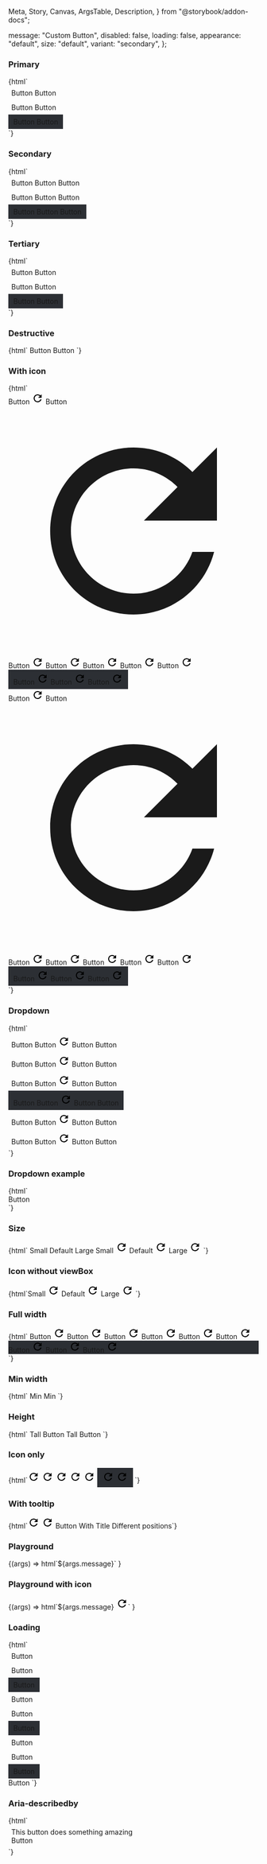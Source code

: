  Meta,
  Story,
  Canvas,
  ArgsTable,
  Description,
} from "@storybook/addon-docs";

<Meta title="Web Components/Button" component="ic-button" />

<Description markdown={readme} />

  message: "Custom Button",
  disabled: false,
  loading: false,
  appearance: "default",
  size: "default",
  variant: "secondary",
};

### Primary

<Canvas>
  <Story name="Primary" parameters={{ loki: { skip: true } }}>
    {html`
      <div style="padding: 6px">
        <ic-button variant="primary" id="mybuttonid" onclick="alert('test')"
          >Button</ic-button
        >
        <ic-button variant="primary" disabled onclick="alert('test')"
          >Button</ic-button
        >
      </div>
      <div style="padding: 6px">
        <ic-button variant="primary" appearance="dark" onclick="alert('test')"
          >Button</ic-button
        >
        <ic-button
          variant="primary"
          disabled
          appearance="dark"
          onclick="alert('test')"
          >Button</ic-button
        >
      </div>
      <div
        style="background-color:#2c2f34; padding:6px 10px; width:fit-content"
      >
        <ic-button variant="primary" appearance="light" onclick="alert('test')"
          >Button</ic-button
        >
        <ic-button variant="primary" disabled appearance="light"
          >Button</ic-button
        >
      </div>
    `}
  </Story>
</Canvas>

### Secondary

<Canvas>
  <Story name="Secondary" parameters={{ loki: { skip: true } }}>
    {html`
      <div style="padding: 6px">
        <ic-button variant="secondary">Button</ic-button>
        <ic-button variant="secondary" disabled>Button</ic-button>
        <ic-button variant="secondary" transparent-background="false"
          >Button</ic-button
        >
      </div>
      <div style="padding: 6px">
        <ic-button variant="secondary" appearance="dark">Button</ic-button>
        <ic-button variant="secondary" disabled appearance="dark"
          >Button</ic-button
        >
        <ic-button
          variant="secondary"
          appearance="dark"
          transparent-background="false"
          >Button</ic-button
        >
      </div>
      <div
        style="background-color:#2c2f34; padding:6px 10px; width:fit-content"
      >
        <ic-button variant="secondary" appearance="light">Button</ic-button>
        <ic-button variant="secondary" disabled appearance="light"
          >Button</ic-button
        >
        <ic-button variant="secondary" transparent-background="false"
          >Button</ic-button
        >
      </div>
    `}
  </Story>
</Canvas>

### Tertiary

<Canvas>
  <Story name="Tertiary" parameters={{ loki: { skip: true } }}>
    {html`
      <div style="padding: 6px">
        <ic-button variant="tertiary">Button</ic-button>
        <ic-button variant="tertiary" disabled>Button</ic-button>
      </div>
      <div style="padding: 6px">
        <ic-button variant="tertiary" appearance="dark">Button</ic-button>
        <ic-button variant="tertiary" disabled appearance="dark"
          >Button</ic-button
        >
      </div>
      <div
        style="background-color:#2c2f34; padding:6px 10px; width:fit-content"
      >
        <ic-button variant="tertiary" appearance="light">Button</ic-button>
        <ic-button variant="tertiary" disabled appearance="light"
          >Button</ic-button
        >
      </div>
    `}
  </Story>
</Canvas>

### Destructive

<Canvas>
  <Story name="Destructive" parameters={{ loki: { skip: true } }}>
    {html`
      <ic-button variant="destructive">Button</ic-button>
      <ic-button variant="destructive" disabled>Button</ic-button>
    `}
  </Story>
</Canvas>

### With icon

<Canvas>
  <Story name="With icon" parameters={{ loki: { skip: true } }}>
    {html`<div>
        <ic-button variant="primary"
          >Button
          <svg
            slot="left-icon"
            xmlns="http://www.w3.org/2000/svg"
            height="24px"
            viewBox="0 0 24 24"
            width="24px"
            fill="#000000"
          >
            <path d="M0 0h24v24H0V0z" fill="none" />
            <path
              d="M17.65 6.35C16.2 4.9 14.21 4 12 4c-4.42 0-7.99 3.58-7.99 8s3.57 8 7.99 8c3.73 0 6.84-2.55 7.73-6h-2.08c-.82 2.33-3.04 4-5.65 4-3.31 0-6-2.69-6-6s2.69-6 6-6c1.66 0 3.14.69 4.22 1.78L13 11h7V4l-2.35 2.35z"
            />
          </svg>
        </ic-button>
        <ic-button variant="primary"
          >Button
          <div slot="left-icon">
            <svg
              xmlns="http://www.w3.org/2000/svg"
              viewBox="0 0 24 24"
              fill="currentcolor"
            >
              <path d="M0 0h24v24H0V0z" fill="none" />
              <path
                d="M17.65 6.35C16.2 4.9 14.21 4 12 4c-4.42 0-7.99 3.58-7.99 8s3.57 8 7.99 8c3.73 0 6.84-2.55 7.73-6h-2.08c-.82 2.33-3.04 4-5.65 4-3.31 0-6-2.69-6-6s2.69-6 6-6c1.66 0 3.14.69 4.22 1.78L13 11h7V4l-2.35 2.35z"
              />
            </svg>
          </div>
        </ic-button>
        <ic-button variant="secondary"
          >Button
          <svg
            slot="left-icon"
            xmlns="http://www.w3.org/2000/svg"
            height="24px"
            viewBox="0 0 24 24"
            width="24px"
            fill="#000000"
          >
            <path d="M0 0h24v24H0V0z" fill="none" />
            <path
              d="M17.65 6.35C16.2 4.9 14.21 4 12 4c-4.42 0-7.99 3.58-7.99 8s3.57 8 7.99 8c3.73 0 6.84-2.55 7.73-6h-2.08c-.82 2.33-3.04 4-5.65 4-3.31 0-6-2.69-6-6s2.69-6 6-6c1.66 0 3.14.69 4.22 1.78L13 11h7V4l-2.35 2.35z"
            />
          </svg>
        </ic-button>
        <ic-button variant="tertiary"
          >Button
          <svg
            slot="left-icon"
            xmlns="http://www.w3.org/2000/svg"
            height="24px"
            viewBox="0 0 24 24"
            width="24px"
            fill="#000000"
          >
            <path d="M0 0h24v24H0V0z" fill="none" />
            <path
              d="M17.65 6.35C16.2 4.9 14.21 4 12 4c-4.42 0-7.99 3.58-7.99 8s3.57 8 7.99 8c3.73 0 6.84-2.55 7.73-6h-2.08c-.82 2.33-3.04 4-5.65 4-3.31 0-6-2.69-6-6s2.69-6 6-6c1.66 0 3.14.69 4.22 1.78L13 11h7V4l-2.35 2.35z"
            />
          </svg>
        </ic-button>
        <ic-button appearance="dark"
          >Button
          <svg
            slot="left-icon"
            xmlns="http://www.w3.org/2000/svg"
            height="24px"
            viewBox="0 0 24 24"
            width="24px"
            fill="#000000"
          >
            <path d="M0 0h24v24H0V0z" fill="none" />
            <path
              d="M17.65 6.35C16.2 4.9 14.21 4 12 4c-4.42 0-7.99 3.58-7.99 8s3.57 8 7.99 8c3.73 0 6.84-2.55 7.73-6h-2.08c-.82 2.33-3.04 4-5.65 4-3.31 0-6-2.69-6-6s2.69-6 6-6c1.66 0 3.14.69 4.22 1.78L13 11h7V4l-2.35 2.35z"
            />
          </svg>
        </ic-button>
        <ic-button variant="destructive"
          >Button
          <svg
            slot="left-icon"
            xmlns="http://www.w3.org/2000/svg"
            height="24px"
            viewBox="0 0 24 24"
            width="24px"
            fill="#000000"
          >
            <path d="M0 0h24v24H0V0z" fill="none" />
            <path
              d="M17.65 6.35C16.2 4.9 14.21 4 12 4c-4.42 0-7.99 3.58-7.99 8s3.57 8 7.99 8c3.73 0 6.84-2.55 7.73-6h-2.08c-.82 2.33-3.04 4-5.65 4-3.31 0-6-2.69-6-6s2.69-6 6-6c1.66 0 3.14.69 4.22 1.78L13 11h7V4l-2.35 2.35z"
            />
          </svg>
        </ic-button>
        <ic-button variant="destructive" disabled
          >Button
          <svg
            slot="left-icon"
            xmlns="http://www.w3.org/2000/svg"
            height="24px"
            viewBox="0 0 24 24"
            width="24px"
            fill="#000000"
          >
            <path d="M0 0h24v24H0V0z" fill="none" />
            <path
              d="M17.65 6.35C16.2 4.9 14.21 4 12 4c-4.42 0-7.99 3.58-7.99 8s3.57 8 7.99 8c3.73 0 6.84-2.55 7.73-6h-2.08c-.82 2.33-3.04 4-5.65 4-3.31 0-6-2.69-6-6s2.69-6 6-6c1.66 0 3.14.69 4.22 1.78L13 11h7V4l-2.35 2.35z"
            />
          </svg>
        </ic-button>
        <div
          style="background-color:#2c2f34; display:inline-block; padding:6px 10px"
        >
          <ic-button variant="primary" appearance="light">
            Button
            <svg
              slot="left-icon"
              xmlns="http://www.w3.org/2000/svg"
              height="24px"
              viewBox="0 0 24 24"
              width="24px"
              fill="#000000"
            >
              <path d="M0 0h24v24H0V0z" fill="none" />
              <path
                d="M17.65 6.35C16.2 4.9 14.21 4 12 4c-4.42 0-7.99 3.58-7.99 8s3.57 8 7.99 8c3.73 0 6.84-2.55 7.73-6h-2.08c-.82 2.33-3.04 4-5.65 4-3.31 0-6-2.69-6-6s2.69-6 6-6c1.66 0 3.14.69 4.22 1.78L13 11h7V4l-2.35 2.35z"
              />
            </svg>
          </ic-button>
          <ic-button variant="secondary" appearance="light">
            Button
            <svg
              slot="left-icon"
              xmlns="http://www.w3.org/2000/svg"
              height="24px"
              viewBox="0 0 24 24"
              width="24px"
              fill="#000000"
            >
              <path d="M0 0h24v24H0V0z" fill="none" />
              <path
                d="M17.65 6.35C16.2 4.9 14.21 4 12 4c-4.42 0-7.99 3.58-7.99 8s3.57 8 7.99 8c3.73 0 6.84-2.55 7.73-6h-2.08c-.82 2.33-3.04 4-5.65 4-3.31 0-6-2.69-6-6s2.69-6 6-6c1.66 0 3.14.69 4.22 1.78L13 11h7V4l-2.35 2.35z"
              />
            </svg>
          </ic-button>
          <ic-button variant="tertiary" appearance="light">
            Button
            <svg
              slot="left-icon"
              xmlns="http://www.w3.org/2000/svg"
              height="24px"
              viewBox="0 0 24 24"
              width="24px"
              fill="#000000"
            >
              <path d="M0 0h24v24H0V0z" fill="none" />
              <path
                d="M17.65 6.35C16.2 4.9 14.21 4 12 4c-4.42 0-7.99 3.58-7.99 8s3.57 8 7.99 8c3.73 0 6.84-2.55 7.73-6h-2.08c-.82 2.33-3.04 4-5.65 4-3.31 0-6-2.69-6-6s2.69-6 6-6c1.66 0 3.14.69 4.22 1.78L13 11h7V4l-2.35 2.35z"
              />
            </svg>
          </ic-button>
        </div>
      </div>
      <div>
        <ic-button variant="primary"
          >Button
          <svg
            slot="right-icon"
            xmlns="http://www.w3.org/2000/svg"
            height="24px"
            viewBox="0 0 24 24"
            width="24px"
            fill="#000000"
          >
            <path d="M0 0h24v24H0V0z" fill="none" />
            <path
              d="M17.65 6.35C16.2 4.9 14.21 4 12 4c-4.42 0-7.99 3.58-7.99 8s3.57 8 7.99 8c3.73 0 6.84-2.55 7.73-6h-2.08c-.82 2.33-3.04 4-5.65 4-3.31 0-6-2.69-6-6s2.69-6 6-6c1.66 0 3.14.69 4.22 1.78L13 11h7V4l-2.35 2.35z"
            />
          </svg>
        </ic-button>
        <ic-button variant="primary"
          >Button
          <div slot="right-icon">
            <svg
              xmlns="http://www.w3.org/2000/svg"
              viewBox="0 0 24 24"
              fill="currentcolor"
            >
              <path d="M0 0h24v24H0V0z" fill="none" />
              <path
                d="M17.65 6.35C16.2 4.9 14.21 4 12 4c-4.42 0-7.99 3.58-7.99 8s3.57 8 7.99 8c3.73 0 6.84-2.55 7.73-6h-2.08c-.82 2.33-3.04 4-5.65 4-3.31 0-6-2.69-6-6s2.69-6 6-6c1.66 0 3.14.69 4.22 1.78L13 11h7V4l-2.35 2.35z"
              />
            </svg>
          </div>
        </ic-button>
        <ic-button variant="secondary"
          >Button
          <svg
            slot="right-icon"
            xmlns="http://www.w3.org/2000/svg"
            height="24px"
            viewBox="0 0 24 24"
            width="24px"
            fill="#000000"
          >
            <path d="M0 0h24v24H0V0z" fill="none" />
            <path
              d="M17.65 6.35C16.2 4.9 14.21 4 12 4c-4.42 0-7.99 3.58-7.99 8s3.57 8 7.99 8c3.73 0 6.84-2.55 7.73-6h-2.08c-.82 2.33-3.04 4-5.65 4-3.31 0-6-2.69-6-6s2.69-6 6-6c1.66 0 3.14.69 4.22 1.78L13 11h7V4l-2.35 2.35z"
            />
          </svg>
        </ic-button>
        <ic-button variant="tertiary"
          >Button
          <svg
            slot="right-icon"
            xmlns="http://www.w3.org/2000/svg"
            height="24px"
            viewBox="0 0 24 24"
            width="24px"
            fill="#000000"
          >
            <path d="M0 0h24v24H0V0z" fill="none" />
            <path
              d="M17.65 6.35C16.2 4.9 14.21 4 12 4c-4.42 0-7.99 3.58-7.99 8s3.57 8 7.99 8c3.73 0 6.84-2.55 7.73-6h-2.08c-.82 2.33-3.04 4-5.65 4-3.31 0-6-2.69-6-6s2.69-6 6-6c1.66 0 3.14.69 4.22 1.78L13 11h7V4l-2.35 2.35z"
            />
          </svg>
        </ic-button>
        <ic-button appearance="dark"
          >Button
          <svg
            slot="right-icon"
            xmlns="http://www.w3.org/2000/svg"
            height="24px"
            viewBox="0 0 24 24"
            width="24px"
            fill="#000000"
          >
            <path d="M0 0h24v24H0V0z" fill="none" />
            <path
              d="M17.65 6.35C16.2 4.9 14.21 4 12 4c-4.42 0-7.99 3.58-7.99 8s3.57 8 7.99 8c3.73 0 6.84-2.55 7.73-6h-2.08c-.82 2.33-3.04 4-5.65 4-3.31 0-6-2.69-6-6s2.69-6 6-6c1.66 0 3.14.69 4.22 1.78L13 11h7V4l-2.35 2.35z"
            />
          </svg>
        </ic-button>
        <ic-button variant="destructive"
          >Button
          <svg
            slot="right-icon"
            xmlns="http://www.w3.org/2000/svg"
            height="24px"
            viewBox="0 0 24 24"
            width="24px"
            fill="#000000"
          >
            <path d="M0 0h24v24H0V0z" fill="none" />
            <path
              d="M17.65 6.35C16.2 4.9 14.21 4 12 4c-4.42 0-7.99 3.58-7.99 8s3.57 8 7.99 8c3.73 0 6.84-2.55 7.73-6h-2.08c-.82 2.33-3.04 4-5.65 4-3.31 0-6-2.69-6-6s2.69-6 6-6c1.66 0 3.14.69 4.22 1.78L13 11h7V4l-2.35 2.35z"
            />
          </svg>
        </ic-button>
        <ic-button variant="destructive" disabled
          >Button
          <svg
            slot="right-icon"
            xmlns="http://www.w3.org/2000/svg"
            height="24px"
            viewBox="0 0 24 24"
            width="24px"
            fill="#000000"
          >
            <path d="M0 0h24v24H0V0z" fill="none" />
            <path
              d="M17.65 6.35C16.2 4.9 14.21 4 12 4c-4.42 0-7.99 3.58-7.99 8s3.57 8 7.99 8c3.73 0 6.84-2.55 7.73-6h-2.08c-.82 2.33-3.04 4-5.65 4-3.31 0-6-2.69-6-6s2.69-6 6-6c1.66 0 3.14.69 4.22 1.78L13 11h7V4l-2.35 2.35z"
            />
          </svg>
        </ic-button>
        <div
          style="background-color:#2c2f34; display:inline-block; padding:6px 10px"
        >
          <ic-button variant="primary" appearance="light">
            Button
            <svg
              slot="right-icon"
              xmlns="http://www.w3.org/2000/svg"
              height="24px"
              viewBox="0 0 24 24"
              width="24px"
              fill="#000000"
            >
              <path d="M0 0h24v24H0V0z" fill="none" />
              <path
                d="M17.65 6.35C16.2 4.9 14.21 4 12 4c-4.42 0-7.99 3.58-7.99 8s3.57 8 7.99 8c3.73 0 6.84-2.55 7.73-6h-2.08c-.82 2.33-3.04 4-5.65 4-3.31 0-6-2.69-6-6s2.69-6 6-6c1.66 0 3.14.69 4.22 1.78L13 11h7V4l-2.35 2.35z"
              />
            </svg>
          </ic-button>
          <ic-button variant="secondary" appearance="light">
            Button
            <svg
              slot="right-icon"
              xmlns="http://www.w3.org/2000/svg"
              height="24px"
              viewBox="0 0 24 24"
              width="24px"
              fill="#000000"
            >
              <path d="M0 0h24v24H0V0z" fill="none" />
              <path
                d="M17.65 6.35C16.2 4.9 14.21 4 12 4c-4.42 0-7.99 3.58-7.99 8s3.57 8 7.99 8c3.73 0 6.84-2.55 7.73-6h-2.08c-.82 2.33-3.04 4-5.65 4-3.31 0-6-2.69-6-6s2.69-6 6-6c1.66 0 3.14.69 4.22 1.78L13 11h7V4l-2.35 2.35z"
              />
            </svg>
          </ic-button>
          <ic-button variant="tertiary" appearance="light">
            Button
            <svg
              slot="right-icon"
              xmlns="http://www.w3.org/2000/svg"
              height="24px"
              viewBox="0 0 24 24"
              width="24px"
              fill="#000000"
            >
              <path d="M0 0h24v24H0V0z" fill="none" />
              <path
                d="M17.65 6.35C16.2 4.9 14.21 4 12 4c-4.42 0-7.99 3.58-7.99 8s3.57 8 7.99 8c3.73 0 6.84-2.55 7.73-6h-2.08c-.82 2.33-3.04 4-5.65 4-3.31 0-6-2.69-6-6s2.69-6 6-6c1.66 0 3.14.69 4.22 1.78L13 11h7V4l-2.35 2.35z"
              />
            </svg>
          </ic-button>
        </div>
      </div> `}
  </Story>
</Canvas>

### Dropdown

<Canvas>
  <Story name="Dropdown" parameters={{ loki: { skip: true } }}>
    {html`<div>
      <div style="padding: 6px">
        <ic-button dropdown="true" variant="primary">Button</ic-button>
        <ic-button dropdown="true" variant="primary"
          >Button
          <svg
            slot="left-icon"
            xmlns="http://www.w3.org/2000/svg"
            height="24px"
            viewBox="0 0 24 24"
            width="24px"
            fill="#000000"
          >
            <path d="M0 0h24v24H0V0z" fill="none" />
            <path
              d="M17.65 6.35C16.2 4.9 14.21 4 12 4c-4.42 0-7.99 3.58-7.99 8s3.57 8 7.99 8c3.73 0 6.84-2.55 7.73-6h-2.08c-.82 2.33-3.04 4-5.65 4-3.31 0-6-2.69-6-6s2.69-6 6-6c1.66 0 3.14.69 4.22 1.78L13 11h7V4l-2.35 2.35z"
            />
          </svg>
        </ic-button>
        <ic-button dropdown="true" variant="secondary">Button</ic-button>
        <ic-button dropdown="true" variant="tertiary">Button</ic-button>
      </div>
      <div style="padding: 6px">
        <ic-button dropdown="true" disabled="true" variant="primary"
          >Button</ic-button
        >
        <ic-button dropdown="true" disabled="true" variant="primary"
          >Button
          <svg
            slot="left-icon"
            xmlns="http://www.w3.org/2000/svg"
            height="24px"
            viewBox="0 0 24 24"
            width="24px"
            fill="#000000"
          >
            <path d="M0 0h24v24H0V0z" fill="none" />
            <path
              d="M17.65 6.35C16.2 4.9 14.21 4 12 4c-4.42 0-7.99 3.58-7.99 8s3.57 8 7.99 8c3.73 0 6.84-2.55 7.73-6h-2.08c-.82 2.33-3.04 4-5.65 4-3.31 0-6-2.69-6-6s2.69-6 6-6c1.66 0 3.14.69 4.22 1.78L13 11h7V4l-2.35 2.35z"
            />
          </svg>
        </ic-button>
        <ic-button dropdown="true" disabled="true" variant="secondary"
          >Button</ic-button
        >
        <ic-button dropdown="true" disabled="true" variant="tertiary"
          >Button</ic-button
        >
      </div>
      <div style="padding: 6px">
        <ic-button dropdown="true" variant="primary" appearance="dark"
          >Button</ic-button
        >
        <ic-button dropdown="true" appearance="dark" variant="primary"
          >Button
          <svg
            slot="left-icon"
            xmlns="http://www.w3.org/2000/svg"
            height="24px"
            viewBox="0 0 24 24"
            width="24px"
            fill="#000000"
          >
            <path d="M0 0h24v24H0V0z" fill="none" />
            <path
              d="M17.65 6.35C16.2 4.9 14.21 4 12 4c-4.42 0-7.99 3.58-7.99 8s3.57 8 7.99 8c3.73 0 6.84-2.55 7.73-6h-2.08c-.82 2.33-3.04 4-5.65 4-3.31 0-6-2.69-6-6s2.69-6 6-6c1.66 0 3.14.69 4.22 1.78L13 11h7V4l-2.35 2.35z"
            />
          </svg>
        </ic-button>
        <ic-button dropdown="true" variant="secondary" appearance="dark"
          >Button</ic-button
        >
        <ic-button dropdown="true" variant="tertiary" appearance="dark"
          >Button</ic-button
        >
      </div>
      <div
        style="background-color:#2c2f34; padding:6px 10px; width:fit-content;"
      >
        <ic-button dropdown="true" variant="primary" appearance="light"
          >Button</ic-button
        >
        <ic-button dropdown="true" appearance="light" variant="primary"
          >Button
          <svg
            slot="left-icon"
            xmlns="http://www.w3.org/2000/svg"
            height="24px"
            viewBox="0 0 24 24"
            width="24px"
            fill="#000000"
          >
            <path d="M0 0h24v24H0V0z" fill="none" />
            <path
              d="M17.65 6.35C16.2 4.9 14.21 4 12 4c-4.42 0-7.99 3.58-7.99 8s3.57 8 7.99 8c3.73 0 6.84-2.55 7.73-6h-2.08c-.82 2.33-3.04 4-5.65 4-3.31 0-6-2.69-6-6s2.69-6 6-6c1.66 0 3.14.69 4.22 1.78L13 11h7V4l-2.35 2.35z"
            />
          </svg>
        </ic-button>
        <ic-button dropdown="true" variant="secondary" appearance="light"
          >Button</ic-button
        >
        <ic-button
          dropdown="true"
          variant="tertiary"
          appearance="light"
          id="mybuttonid"
          onclick="alert('test')"
          >Button</ic-button
        >
      </div>
      <div style="padding: 6px">
        <ic-button dropdown="true" variant="primary" size="small"
          >Button</ic-button
        >
        <ic-button dropdown="true" size="small" variant="primary"
          >Button
          <svg
            slot="left-icon"
            xmlns="http://www.w3.org/2000/svg"
            height="24px"
            viewBox="0 0 24 24"
            width="24px"
            fill="#000000"
          >
            <path d="M0 0h24v24H0V0z" fill="none" />
            <path
              d="M17.65 6.35C16.2 4.9 14.21 4 12 4c-4.42 0-7.99 3.58-7.99 8s3.57 8 7.99 8c3.73 0 6.84-2.55 7.73-6h-2.08c-.82 2.33-3.04 4-5.65 4-3.31 0-6-2.69-6-6s2.69-6 6-6c1.66 0 3.14.69 4.22 1.78L13 11h7V4l-2.35 2.35z"
            />
          </svg>
        </ic-button>
        <ic-button dropdown="true" variant="secondary" size="small"
          >Button</ic-button
        >
        <ic-button dropdown="true" variant="tertiary" size="small"
          >Button</ic-button
        >
      </div>
      <div style="padding: 6px">
        <ic-button dropdown="true" variant="primary" size="large"
          >Button</ic-button
        >
        <ic-button dropdown="true" size="large" variant="primary"
          >Button
          <svg
            slot="left-icon"
            xmlns="http://www.w3.org/2000/svg"
            height="24px"
            viewBox="0 0 24 24"
            width="24px"
            fill="#000000"
          >
            <path d="M0 0h24v24H0V0z" fill="none" />
            <path
              d="M17.65 6.35C16.2 4.9 14.21 4 12 4c-4.42 0-7.99 3.58-7.99 8s3.57 8 7.99 8c3.73 0 6.84-2.55 7.73-6h-2.08c-.82 2.33-3.04 4-5.65 4-3.31 0-6-2.69-6-6s2.69-6 6-6c1.66 0 3.14.69 4.22 1.78L13 11h7V4l-2.35 2.35z"
            />
          </svg>
        </ic-button>
        <ic-button dropdown="true" variant="secondary" size="large"
          >Button</ic-button
        >
        <ic-button dropdown="true" variant="tertiary" size="large"
          >Button</ic-button
        >
      </div>
    </div>`}
  </Story>
</Canvas>

### Dropdown example

<Canvas>
  <Story name="Dropdown example" parameters={{ loki: { skip: true } }}>
    {html`<script>
        var icPopover = document.querySelector("#popover-menu");
        var icButton = document.querySelector("#button-1");
        function handleClick() {
          icPopover.open = icButton.dropdownExpanded;
        }
        icPopover.addEventListener("icPopoverClosed", handleClose);
        function handleClose() {
          icButton.dropdownExpanded = icPopover.open;
        }
      </script>
      <div>
        <ic-button
          dropdown="true"
          variant="primary"
          onclick="handleClick()"
          id="button-1"
          >Button</ic-button
        >
        <ic-popover-menu
          anchor="button-1"
          aria-label="popover"
          id="popover-menu"
        >
          <ic-menu-item label="Copy code"></ic-menu-item>
          <ic-menu-item label="Paste code"></ic-menu-item>
          <ic-menu-item label="Actions"></ic-menu-item>
        </ic-popover-menu>
      </div>`}
  </Story>
</Canvas>

### Size

<Canvas>
  <Story name="Size" parameters={{ loki: { skip: true } }}>
    {html` <ic-button variant="primary" size="small">Small</ic-button>
      <ic-button variant="primary">Default</ic-button>
      <ic-button variant="primary" size="large">Large</ic-button>
      <ic-button variant="primary" size="small"
        >Small
        <svg
          slot="left-icon"
          xmlns="http://www.w3.org/2000/svg"
          height="24px"
          viewBox="0 0 24 24"
          width="24px"
          fill="#000000"
        >
          <path d="M0 0h24v24H0V0z" fill="none" />
          <path
            d="M17.65 6.35C16.2 4.9 14.21 4 12 4c-4.42 0-7.99 3.58-7.99 8s3.57 8 7.99 8c3.73 0 6.84-2.55 7.73-6h-2.08c-.82 2.33-3.04 4-5.65 4-3.31 0-6-2.69-6-6s2.69-6 6-6c1.66 0 3.14.69 4.22 1.78L13 11h7V4l-2.35 2.35z"
          />
        </svg>
      </ic-button>
      <ic-button variant="primary"
        >Default
        <svg
          slot="left-icon"
          xmlns="http://www.w3.org/2000/svg"
          height="24px"
          viewBox="0 0 24 24"
          width="24px"
          fill="#000000"
        >
          <path d="M0 0h24v24H0V0z" fill="none" />
          <path
            d="M17.65 6.35C16.2 4.9 14.21 4 12 4c-4.42 0-7.99 3.58-7.99 8s3.57 8 7.99 8c3.73 0 6.84-2.55 7.73-6h-2.08c-.82 2.33-3.04 4-5.65 4-3.31 0-6-2.69-6-6s2.69-6 6-6c1.66 0 3.14.69 4.22 1.78L13 11h7V4l-2.35 2.35z"
          />
        </svg>
      </ic-button>
      <ic-button variant="primary" size="large"
        >Large
        <svg
          slot="left-icon"
          xmlns="http://www.w3.org/2000/svg"
          height="24px"
          viewBox="0 0 24 24"
          width="24px"
          fill="#000000"
        >
          <path d="M0 0h24v24H0V0z" fill="none" />
          <path
            d="M17.65 6.35C16.2 4.9 14.21 4 12 4c-4.42 0-7.99 3.58-7.99 8s3.57 8 7.99 8c3.73 0 6.84-2.55 7.73-6h-2.08c-.82 2.33-3.04 4-5.65 4-3.31 0-6-2.69-6-6s2.69-6 6-6c1.66 0 3.14.69 4.22 1.78L13 11h7V4l-2.35 2.35z"
          />
        </svg>
      </ic-button>`}
  </Story>
</Canvas>

### Icon without viewBox

<Canvas>
  <Story name="Icon without viewBox" parameters={{ loki: { skip: true } }}>
    {html`<ic-button variant="primary" size="small"
        >Small
        <svg
          slot="left-icon"
          xmlns="http://www.w3.org/2000/svg"
          height="24px"
          width="24px"
          fill="#000000"
        >
          <path d="M0 0h24v24H0V0z" fill="none" />
          <path
            d="M17.65 6.35C16.2 4.9 14.21 4 12 4c-4.42 0-7.99 3.58-7.99 8s3.57 8 7.99 8c3.73 0 6.84-2.55 7.73-6h-2.08c-.82 2.33-3.04 4-5.65 4-3.31 0-6-2.69-6-6s2.69-6 6-6c1.66 0 3.14.69 4.22 1.78L13 11h7V4l-2.35 2.35z"
          />
        </svg>
      </ic-button>
      <ic-button variant="primary"
        >Default
        <svg
          slot="left-icon"
          xmlns="http://www.w3.org/2000/svg"
          height="24px"
          width="24px"
          fill="#000000"
        >
          <path d="M0 0h24v24H0V0z" fill="none" />
          <path
            d="M17.65 6.35C16.2 4.9 14.21 4 12 4c-4.42 0-7.99 3.58-7.99 8s3.57 8 7.99 8c3.73 0 6.84-2.55 7.73-6h-2.08c-.82 2.33-3.04 4-5.65 4-3.31 0-6-2.69-6-6s2.69-6 6-6c1.66 0 3.14.69 4.22 1.78L13 11h7V4l-2.35 2.35z"
          />
        </svg>
      </ic-button>
      <ic-button variant="primary" size="large"
        >Large
        <svg
          slot="left-icon"
          xmlns="http://www.w3.org/2000/svg"
          height="24px"
          width="24px"
          fill="#000000"
        >
          <path d="M0 0h24v24H0V0z" fill="none" />
          <path
            d="M17.65 6.35C16.2 4.9 14.21 4 12 4c-4.42 0-7.99 3.58-7.99 8s3.57 8 7.99 8c3.73 0 6.84-2.55 7.73-6h-2.08c-.82 2.33-3.04 4-5.65 4-3.31 0-6-2.69-6-6s2.69-6 6-6c1.66 0 3.14.69 4.22 1.78L13 11h7V4l-2.35 2.35z"
          />
        </svg>
      </ic-button>`}
  </Story>
</Canvas>

### Full width

<Canvas>
  <Story name="Full width" parameters={{ loki: { skip: true } }}>
    {html`
      <ic-button variant="primary" full-width="true"
        >Button
        <svg
          slot="left-icon"
          xmlns="http://www.w3.org/2000/svg"
          height="24px"
          viewBox="0 0 24 24"
          width="24px"
          fill="#000000"
        >
          <path d="M0 0h24v24H0V0z" fill="none" />
          <path
            d="M17.65 6.35C16.2 4.9 14.21 4 12 4c-4.42 0-7.99 3.58-7.99 8s3.57 8 7.99 8c3.73 0 6.84-2.55 7.73-6h-2.08c-.82 2.33-3.04 4-5.65 4-3.31 0-6-2.69-6-6s2.69-6 6-6c1.66 0 3.14.69 4.22 1.78L13 11h7V4l-2.35 2.35z"
          />
        </svg>
      </ic-button>
      <ic-button variant="secondary" full-width="true"
        >Button
        <svg
          slot="left-icon"
          xmlns="http://www.w3.org/2000/svg"
          height="24px"
          viewBox="0 0 24 24"
          width="24px"
          fill="#000000"
        >
          <path d="M0 0h24v24H0V0z" fill="none" />
          <path
            d="M17.65 6.35C16.2 4.9 14.21 4 12 4c-4.42 0-7.99 3.58-7.99 8s3.57 8 7.99 8c3.73 0 6.84-2.55 7.73-6h-2.08c-.82 2.33-3.04 4-5.65 4-3.31 0-6-2.69-6-6s2.69-6 6-6c1.66 0 3.14.69 4.22 1.78L13 11h7V4l-2.35 2.35z"
          />
        </svg>
      </ic-button>
      <ic-button variant="tertiary" full-width="true"
        >Button
        <svg
          slot="left-icon"
          xmlns="http://www.w3.org/2000/svg"
          height="24px"
          viewBox="0 0 24 24"
          width="24px"
          fill="#000000"
        >
          <path d="M0 0h24v24H0V0z" fill="none" />
          <path
            d="M17.65 6.35C16.2 4.9 14.21 4 12 4c-4.42 0-7.99 3.58-7.99 8s3.57 8 7.99 8c3.73 0 6.84-2.55 7.73-6h-2.08c-.82 2.33-3.04 4-5.65 4-3.31 0-6-2.69-6-6s2.69-6 6-6c1.66 0 3.14.69 4.22 1.78L13 11h7V4l-2.35 2.35z"
          />
        </svg>
      </ic-button>
      <ic-button appearance="dark" full-width="true"
        >Button
        <svg
          slot="left-icon"
          xmlns="http://www.w3.org/2000/svg"
          height="24px"
          viewBox="0 0 24 24"
          width="24px"
          fill="#000000"
        >
          <path d="M0 0h24v24H0V0z" fill="none" />
          <path
            d="M17.65 6.35C16.2 4.9 14.21 4 12 4c-4.42 0-7.99 3.58-7.99 8s3.57 8 7.99 8c3.73 0 6.84-2.55 7.73-6h-2.08c-.82 2.33-3.04 4-5.65 4-3.31 0-6-2.69-6-6s2.69-6 6-6c1.66 0 3.14.69 4.22 1.78L13 11h7V4l-2.35 2.35z"
          />
        </svg>
      </ic-button>
      <ic-button variant="destructive" full-width="true"
        >Button
        <svg
          slot="left-icon"
          xmlns="http://www.w3.org/2000/svg"
          height="24px"
          viewBox="0 0 24 24"
          width="24px"
          fill="#000000"
        >
          <path d="M0 0h24v24H0V0z" fill="none" />
          <path
            d="M17.65 6.35C16.2 4.9 14.21 4 12 4c-4.42 0-7.99 3.58-7.99 8s3.57 8 7.99 8c3.73 0 6.84-2.55 7.73-6h-2.08c-.82 2.33-3.04 4-5.65 4-3.31 0-6-2.69-6-6s2.69-6 6-6c1.66 0 3.14.69 4.22 1.78L13 11h7V4l-2.35 2.35z"
          />
        </svg>
      </ic-button>
      <ic-button variant="destructive" disabled full-width="true"
        >Button
        <svg
          slot="left-icon"
          xmlns="http://www.w3.org/2000/svg"
          height="24px"
          viewBox="0 0 24 24"
          width="24px"
          fill="#000000"
        >
          <path d="M0 0h24v24H0V0z" fill="none" />
          <path
            d="M17.65 6.35C16.2 4.9 14.21 4 12 4c-4.42 0-7.99 3.58-7.99 8s3.57 8 7.99 8c3.73 0 6.84-2.55 7.73-6h-2.08c-.82 2.33-3.04 4-5.65 4-3.31 0-6-2.69-6-6s2.69-6 6-6c1.66 0 3.14.69 4.22 1.78L13 11h7V4l-2.35 2.35z"
          />
        </svg>
      </ic-button>
      <div style="background-color:#2c2f34; padding:6px 10px,">
        <ic-button variant="primary" appearance="light" full-width="true">
          Button
          <svg
            slot="left-icon"
            xmlns="http://www.w3.org/2000/svg"
            height="24px"
            viewBox="0 0 24 24"
            width="24px"
            fill="#000000"
          >
            <path d="M0 0h24v24H0V0z" fill="none" />
            <path
              d="M17.65 6.35C16.2 4.9 14.21 4 12 4c-4.42 0-7.99 3.58-7.99 8s3.57 8 7.99 8c3.73 0 6.84-2.55 7.73-6h-2.08c-.82 2.33-3.04 4-5.65 4-3.31 0-6-2.69-6-6s2.69-6 6-6c1.66 0 3.14.69 4.22 1.78L13 11h7V4l-2.35 2.35z"
            />
          </svg>
        </ic-button>
        <ic-button variant="secondary" appearance="light" full-width="true">
          Button
          <svg
            slot="left-icon"
            xmlns="http://www.w3.org/2000/svg"
            height="24px"
            viewBox="0 0 24 24"
            width="24px"
            fill="#000000"
          >
            <path d="M0 0h24v24H0V0z" fill="none" />
            <path
              d="M17.65 6.35C16.2 4.9 14.21 4 12 4c-4.42 0-7.99 3.58-7.99 8s3.57 8 7.99 8c3.73 0 6.84-2.55 7.73-6h-2.08c-.82 2.33-3.04 4-5.65 4-3.31 0-6-2.69-6-6s2.69-6 6-6c1.66 0 3.14.69 4.22 1.78L13 11h7V4l-2.35 2.35z"
            />
          </svg>
        </ic-button>
        <ic-button variant="tertiary" appearance="light" full-width="true">
          Button
          <svg
            slot="left-icon"
            xmlns="http://www.w3.org/2000/svg"
            height="24px"
            viewBox="0 0 24 24"
            width="24px"
            fill="#000000"
          >
            <path d="M0 0h24v24H0V0z" fill="none" />
            <path
              d="M17.65 6.35C16.2 4.9 14.21 4 12 4c-4.42 0-7.99 3.58-7.99 8s3.57 8 7.99 8c3.73 0 6.84-2.55 7.73-6h-2.08c-.82 2.33-3.04 4-5.65 4-3.31 0-6-2.69-6-6s2.69-6 6-6c1.66 0 3.14.69 4.22 1.78L13 11h7V4l-2.35 2.35z"
            />
          </svg>
        </ic-button>
      </div>
    `}
  </Story>
</Canvas>

### Min width

<Canvas>
  <Story name="Min width" parameters={{ loki: { skip: true } }}>
    {html`
      <style>
        ic-button {
          --min-width: 4rem;
        }
      </style>
      <ic-button>Min</ic-button>
      <ic-button variant="secondary">Min</ic-button>
    `}
  </Story>
</Canvas>

### Height

<Canvas>
  <Story name="Height" parameters={{ loki: { skip: true } }}>
    {html`
      <style>
        ic-button[name="tall-button"] {
          --height: 9rem;
        }
      </style>
      <ic-button name="tall-button">Tall Button</ic-button>
      <ic-button variant="secondary" name="tall-button">Tall Button</ic-button>
    `}
  </Story>
</Canvas>

### Icon only

<Canvas>
  <Story name="Icon only" parameters={{ loki: { skip: true } }}>
    {html`<ic-button
        variant="icon"
        size="small"
        aria-label="refresh"
        id="testbutton"
        ><svg
          xmlns="http://www.w3.org/2000/svg"
          height="24px"
          viewBox="0 0 24 24"
          width="24px"
          fill="#000000"
        >
          <path d="M0 0h24v24H0V0z" fill="none" />
          <path
            d="M17.65 6.35C16.2 4.9 14.21 4 12 4c-4.42 0-7.99 3.58-7.99 8s3.57 8 7.99 8c3.73 0 6.84-2.55 7.73-6h-2.08c-.82 2.33-3.04 4-5.65 4-3.31 0-6-2.69-6-6s2.69-6 6-6c1.66 0 3.14.69 4.22 1.78L13 11h7V4l-2.35 2.35z"
          /></svg
      ></ic-button>
      <ic-button variant="icon" aria-label="refresh"
        ><svg
          xmlns="http://www.w3.org/2000/svg"
          height="24px"
          viewBox="0 0 24 24"
          width="24px"
          fill="#000000"
        >
          <path d="M0 0h24v24H0V0z" fill="none" />
          <path
            d="M17.65 6.35C16.2 4.9 14.21 4 12 4c-4.42 0-7.99 3.58-7.99 8s3.57 8 7.99 8c3.73 0 6.84-2.55 7.73-6h-2.08c-.82 2.33-3.04 4-5.65 4-3.31 0-6-2.69-6-6s2.69-6 6-6c1.66 0 3.14.69 4.22 1.78L13 11h7V4l-2.35 2.35z"
          /></svg
      ></ic-button>
      <ic-button variant="icon" size="large" aria-label="refresh"
        ><svg
          xmlns="http://www.w3.org/2000/svg"
          height="24px"
          viewBox="0 0 24 24"
          width="24px"
          fill="#000000"
        >
          <path d="M0 0h24v24H0V0z" fill="none" />
          <path
            d="M17.65 6.35C16.2 4.9 14.21 4 12 4c-4.42 0-7.99 3.58-7.99 8s3.57 8 7.99 8c3.73 0 6.84-2.55 7.73-6h-2.08c-.82 2.33-3.04 4-5.65 4-3.31 0-6-2.69-6-6s2.69-6 6-6c1.66 0 3.14.69 4.22 1.78L13 11h7V4l-2.35 2.35z"
          /></svg
      ></ic-button>
      <ic-button variant="icon" size="large" aria-label="refresh" disabled
        ><svg
          xmlns="http://www.w3.org/2000/svg"
          height="24px"
          viewBox="0 0 24 24"
          width="24px"
          fill="#000000"
        >
          <path d="M0 0h24v24H0V0z" fill="none" />
          <path
            d="M17.65 6.35C16.2 4.9 14.21 4 12 4c-4.42 0-7.99 3.58-7.99 8s3.57 8 7.99 8c3.73 0 6.84-2.55 7.73-6h-2.08c-.82 2.33-3.04 4-5.65 4-3.31 0-6-2.69-6-6s2.69-6 6-6c1.66 0 3.14.69 4.22 1.78L13 11h7V4l-2.35 2.35z"
          /></svg
      ></ic-button>
      <ic-button
        variant="icon"
        appearance="dark"
        size="large"
        aria-label="refresh"
        ><svg
          xmlns="http://www.w3.org/2000/svg"
          height="24px"
          viewBox="0 0 24 24"
          width="24px"
          fill="#000000"
        >
          <path d="M0 0h24v24H0V0z" fill="none" />
          <path
            d="M17.65 6.35C16.2 4.9 14.21 4 12 4c-4.42 0-7.99 3.58-7.99 8s3.57 8 7.99 8c3.73 0 6.84-2.55 7.73-6h-2.08c-.82 2.33-3.04 4-5.65 4-3.31 0-6-2.69-6-6s2.69-6 6-6c1.66 0 3.14.69 4.22 1.78L13 11h7V4l-2.35 2.35z"
          /></svg
      ></ic-button>
      <div
        style="background-color:#2c2f34; display:inline-block; padding:6px 10px"
      >
        <ic-button
          variant="icon"
          appearance="light"
          size="large"
          aria-label="refresh"
          ><svg
            xmlns="http://www.w3.org/2000/svg"
            height="24px"
            viewBox="0 0 24 24"
            width="24px"
            fill="#000000"
          >
            <path d="M0 0h24v24H0V0z" fill="none" />
            <path
              d="M17.65 6.35C16.2 4.9 14.21 4 12 4c-4.42 0-7.99 3.58-7.99 8s3.57 8 7.99 8c3.73 0 6.84-2.55 7.73-6h-2.08c-.82 2.33-3.04 4-5.65 4-3.31 0-6-2.69-6-6s2.69-6 6-6c1.66 0 3.14.69 4.22 1.78L13 11h7V4l-2.35 2.35z"
            /></svg
        ></ic-button>
        <ic-button
          variant="icon"
          appearance="light"
          disabled
          size="large"
          aria-label="refresh"
          ><svg
            xmlns="http://www.w3.org/2000/svg"
            height="24px"
            viewBox="0 0 24 24"
            width="24px"
            fill="#000000"
          >
            <path d="M0 0h24v24H0V0z" fill="none" />
            <path
              d="M17.65 6.35C16.2 4.9 14.21 4 12 4c-4.42 0-7.99 3.58-7.99 8s3.57 8 7.99 8c3.73 0 6.84-2.55 7.73-6h-2.08c-.82 2.33-3.04 4-5.65 4-3.31 0-6-2.69-6-6s2.69-6 6-6c1.66 0 3.14.69 4.22 1.78L13 11h7V4l-2.35 2.35z"
            /></svg
        ></ic-button>
      </div> `}
  </Story>
</Canvas>

### With tooltip

<Canvas>
  <Story name="Tooltips" parameters={{ loki: { skip: true } }}>
    {html`<ic-button
        variant="icon"
        aria-label="refresh"
        title="aria label sets the icon button's accessible name, title adds a tooltip"
        id="testbutton"
        ><svg
          xmlns="http://www.w3.org/2000/svg"
          height="24px"
          viewBox="0 0 24 24"
          width="24px"
          fill="#000000"
        >
          <path d="M0 0h24v24H0V0z" fill="none" />
          <path
            d="M17.65 6.35C16.2 4.9 14.21 4 12 4c-4.42 0-7.99 3.58-7.99 8s3.57 8 7.99 8c3.73 0 6.84-2.55 7.73-6h-2.08c-.82 2.33-3.04 4-5.65 4-3.31 0-6-2.69-6-6s2.69-6 6-6c1.66 0 3.14.69 4.22 1.78L13 11h7V4l-2.35 2.35z"
          /></svg
      ></ic-button>
      <ic-button
        variant="icon"
        aria-label="you can disable tooltips on icon buttons"
        disable-tooltip="true"
        id="testbutton"
        ><svg
          xmlns="http://www.w3.org/2000/svg"
          height="24px"
          viewBox="0 0 24 24"
          width="24px"
          fill="#000000"
        >
          <path d="M0 0h24v24H0V0z" fill="none" />
          <path
            d="M17.65 6.35C16.2 4.9 14.21 4 12 4c-4.42 0-7.99 3.58-7.99 8s3.57 8 7.99 8c3.73 0 6.84-2.55 7.73-6h-2.08c-.82 2.33-3.04 4-5.65 4-3.31 0-6-2.69-6-6s2.69-6 6-6c1.66 0 3.14.69 4.22 1.78L13 11h7V4l-2.35 2.35z"
          /></svg
      ></ic-button>
      <ic-button
        variant="primary"
        id="testbutton2"
        title="We can add tooltips to text buttons"
        >Button With Title</ic-button
      >
      <ic-button
        variant="primary"
        id="testbutton2"
        title="the tooltipPlacement prop allows us to change the location of the tooltip"
        tooltip-placement="right"
        >Different positions</ic-button
      >`}
  </Story>
</Canvas>

### Playground

<Canvas>
  <Story
    args={defaultArgs}
    argTypes={{
      variant: {
        options: ["primary", "secondary", "tertiary", "destructive"],
        control: { type: "select" },
      },
      size: {
        options: ["default", "large", "small"],
        control: { type: "inline-radio" },
      },
      appearance: {
        options: ["default", "dark", "light"],
        control: { type: "inline-radio" },
      },
    }}
    name="Playground"
    parameters={{ loki: { skip: true } }}
  >
    {(args) =>
      html`<ic-button
        disabled=${args.disabled}
        variant=${args.variant}
        size=${args.size}
        loading=${args.loading}
        appearance=${args.appearance}
        >${args.message}</ic-button
      >`
    }
  </Story>
</Canvas>

### Playground with icon

<Canvas>
  <Story
    args={{ ...defaultArgs }}
    argTypes={{
      variant: {
        options: ["primary", "secondary", "tertiary", "destructive"],
        control: { type: "select" },
      },
      size: {
        options: ["default", "large", "small"],
        control: { type: "inline-radio" },
      },
      appearance: {
        options: ["default", "dark", "light"],
        control: { type: "inline-radio" },
      },
    }}
    name="Playground with icon"
    parameters={{ loki: { skip: true } }}
  >
    {(args) =>
      html`<ic-button
        disabled=${args.disabled}
        variant=${args.variant}
        size=${args.size}
        loading=${args.loading}
        appearance=${args.appearance}
        >${args.message}
        <svg
          slot="left-icon"
          xmlns="http://www.w3.org/2000/svg"
          height="24px"
          viewBox="0 0 24 24"
          width="24px"
          fill="#000000"
        >
          <path d="M0 0h24v24H0V0z" fill="none" />
          <path
            d="M17.65 6.35C16.2 4.9 14.21 4 12 4c-4.42 0-7.99 3.58-7.99 8s3.57 8 7.99 8c3.73 0 6.84-2.55 7.73-6h-2.08c-.82 2.33-3.04 4-5.65 4-3.31 0-6-2.69-6-6s2.69-6 6-6c1.66 0 3.14.69 4.22 1.78L13 11h7V4l-2.35 2.35z"
          /></svg
      ></ic-button>`
    }
  </Story>
</Canvas>

### Loading

<Canvas>
  <Story name="Loading" parameters={{ loki: { skip: true } }}>
    {html`
      <div style="padding: 6px">
        <ic-button variant="primary" loading onclick="alert('test')"
          >Button</ic-button
        >
      </div>
      <div style="padding: 6px">
        <ic-button
          variant="primary"
          loading
          appearance="dark"
          onclick="alert('test')"
          >Button</ic-button
        >
      </div>
      <div
        style="background-color:#2c2f34; padding:6px 10px; width:fit-content"
      >
        <ic-button variant="primary" loading appearance="light"
          >Button</ic-button
        >
      </div>
      <div style="padding: 6px">
        <ic-button variant="secondary" loading>Button</ic-button>
      </div>
      <div style="padding: 6px">
        <ic-button variant="secondary" loading appearance="dark"
          >Button</ic-button
        >
      </div>
      <div
        style="background-color:#2c2f34; padding:6px 10px; width:fit-content"
      >
        <ic-button variant="secondary" loading appearance="light"
          >Button</ic-button
        >
      </div>
      <div style="padding: 6px">
        <ic-button variant="tertiary" loading>Button</ic-button>
      </div>
      <div style="padding: 6px">
        <ic-button variant="tertiary" loading appearance="dark"
          >Button</ic-button
        >
      </div>
      <div
        style="background-color:#2c2f34; padding:6px 10px; width:fit-content"
      >
        <ic-button variant="tertiary" loading appearance="light"
          >Button</ic-button
        >
      </div>
      <ic-button variant="destructive" loading>Button</ic-button>
    `}
  </Story>
</Canvas>

### Aria-describedby

<Canvas>
  <Story name="Aria-describedby" parameters={{ loki: { skip: true } }}>
    {html`
      <script>
        function btnClick() {
          var descEl = document.querySelector("#button-description");
          descEl.innerText = "See, I told you it was amazing!";
        }
      </script>
      <div style="padding: 6px">
        <span id="button-description">This button does something amazing</span>
        <br />
        <ic-button
          variant="primary"
          onclick="btnClick()"
          aria-describedby="button-description"
          >Button</ic-button
        >
      </div>
    `}
  </Story>
</Canvas>
